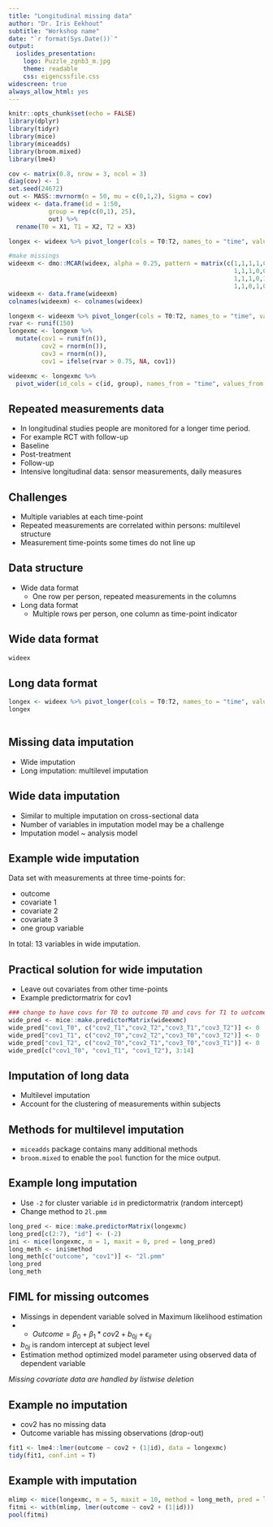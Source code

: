 ```yaml
---
title: "Longitudinal missing data"
author: "Dr. Iris Eekhout"
subtitle: "Workshop name"
date: "`r format(Sys.Date())`"
output: 
  ioslides_presentation:
    logo: Puzzle_zgnb3_m.jpg
    theme: readable
    css: eigencssfile.css
widescreen: true
always_allow_html: yes
---
```


```r
knitr::opts_chunk$set(echo = FALSE)
library(dplyr)
library(tidyr)
library(mice)
library(miceadds)
library(broom.mixed)
library(lme4)

cov <- matrix(0.8, nrow = 3, ncol = 3)
diag(cov) <- 1
set.seed(24672)
out <- MASS::mvrnorm(n = 50, mu = c(0,1,2), Sigma = cov)
wideex <- data.frame(id = 1:50,
           group = rep(c(0,1), 25),
           out) %>%
  rename(T0 = X1, T1 = X2, T2 = X3)

longex <- wideex %>% pivot_longer(cols = T0:T2, names_to = "time", values_to = "outcome")

#make missings
wideexm <- dmo::MCAR(wideex, alpha = 0.25, pattern = matrix(c(1,1,1,1,0,
                                                              1,1,1,0,0,
                                                              1,1,1,0,1,
                                                              1,1,0,1,0), byrow = T, ncol = 5), f = c(0.25,0.25,0.25,0.25))
wideexm <- data.frame(wideexm)
colnames(wideexm) <- colnames(wideex)

longexm <- wideexm %>% pivot_longer(cols = T0:T2, names_to = "time", values_to = "outcome") 
rvar <- runif(150)
longexmc <- longexm %>%
  mutate(cov1 = runif(n()),
         cov2 = rnorm(n()),
         cov3 = rnorm(n()),
         cov1 = ifelse(rvar > 0.75, NA, cov1))

wideexmc <- longexmc %>%
  pivot_wider(id_cols = c(id, group), names_from = "time", values_from = c("outcome", "cov1", "cov2", "cov3"))
```

## Repeated measurements data

* In longitudinal studies people are monitored for a longer time period.
* For example RCT with follow-up
 + Baseline
 + Post-treatment
 + Follow-up
* Intensive longitudinal data: sensor measurements, daily measures

## Challenges

* Multiple variables at each time-point
* Repeated measurements are correlated within persons: multilevel structure
* Measurement time-points some times do not line up

## Data structure

* Wide data format
  + One row per person, repeated measurements in the columns
* Long data format
  + Multiple rows per person, one column as time-point indicator
  
## Wide data format

```R
wideex
```


## Long data format

```R
longex <- wideex %>% pivot_longer(cols = T0:T2, names_to = "time", values_to = "outcome")
longex
 
```

## Missing data imputation

* Wide imputation
* Long imputation: multilevel imputation


## Wide data imputation

* Similar to multiple imputation on cross-sectional data
* Number of variables in imputation model may be a challenge
* Imputation model ~ analysis model


## Example wide imputation

Data set with measurements at three time-points for:

* outcome
* covariate 1
* covariate 2
* covariate 3
* one group variable

In total: 13 variables in wide imputation.

## Practical solution for wide imputation

* Leave out covariates from other time-points
* Example predictormatrix for cov1 

```r
### change to have covs for T0 to outcome T0 and covs for T1 to uotcome T1 etx.
wide_pred <- mice::make.predictorMatrix(wideexmc)
wide_pred["cov1_T0", c("cov2_T1","cov2_T2","cov3_T1","cov3_T2")] <- 0
wide_pred["cov1_T1", c("cov2_T0","cov2_T2","cov3_T0","cov3_T2")] <- 0
wide_pred["cov1_T2", c("cov2_T0","cov2_T1","cov3_T0","cov3_T1")] <- 0
wide_pred[c("cov1_T0", "cov1_T1", "cov1_T2"), 3:14]
```

## Imputation of long data

* Multilevel imputation
* Account for the clustering of measurements within subjects

## Methods for multilevel imputation

* `miceadds` package contains many additional methods
* `broom.mixed` to enable the `pool` function for the mice output.

## Example long imputation

* Use `-2` for cluster variable `id` in predictormatrix (random intercept)
* Change method to `2l.pmm`

```r
long_pred <- mice::make.predictorMatrix(longexmc)
long_pred[c(2:7), "id"] <- (-2)
ini <- mice(longexmc, m = 1, maxit = 0, pred = long_pred)
long_meth <- ini$method
long_meth[c("outcome", "cov1")] <- "2l.pmm"
long_pred
long_meth

```


## FIML for missing outcomes

* Missings in dependent variable solved in Maximum likelihood estimation
* * $Outcome = \beta_0 + \beta_1*cov2 + b_{0j} + \epsilon_{ij}$
+ $b_{0j}$ is random intercept at subject level
* Estimation method optimized model parameter using observed data of dependent variable

*Missing covariate data are handled by listwise deletion*

## Example no imputation

* cov2 has no missing data
* Outcome variable has missing observations (drop-out)

```r
fit1 <- lme4::lmer(outcome ~ cov2 + (1|id), data = longexmc)
tidy(fit1, conf.int = T)

```

## Example with imputation

```r
mlimp <- mice(longexmc, m = 5, maxit = 10, method = long_meth, pred = long_pred, print = F, seed = 899)
fitmi <- with(mlimp, lmer(outcome ~ cov2 + (1|id)))
pool(fitmi)

```

